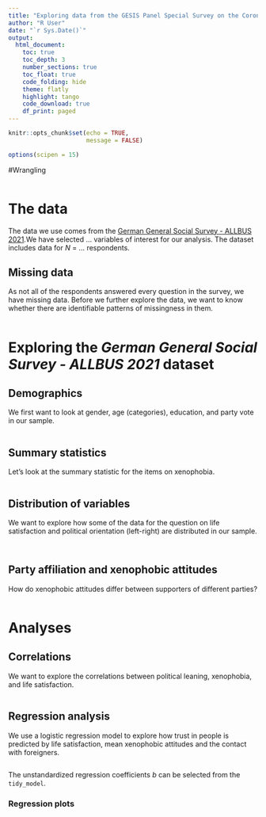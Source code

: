 ```yaml
---
title: "Exploring data from the GESIS Panel Special Survey on the Coronavirus SARS-CoV-2 Outbreak in Germany"
author: "R User"
date: "`r Sys.Date()`"
output:
  html_document:
    toc: true
    toc_depth: 3
    number_sections: true
    toc_float: true
    code_folding: hide
    theme: flatly
    highlight: tango
    code_download: true
    df_print: paged
---
```


```r
knitr::opts_chunk$set(echo = TRUE,
                      message = FALSE)

options(scipen = 15)
```

#Wrangling

```r

```

# The data

The data we use comes from the [German General Social Survey - ALLBUS 2021 ](https://search.gesis.org/research_data/ZA5280).We have selected ... variables of interest for our analysis. The dataset includes data for *N* = ... respondents. 


## Missing data

As not all of the respondents answered every question in the survey, we have missing data. Before we further explore the data, we want to know whether there are identifiable patterns of missingness in them.

```r

```

# Exploring the *German General Social Survey - ALLBUS 2021* dataset

## Demographics

We first want to look at gender, age (categories), education, and party vote in our sample.

```r

```

## Summary statistics

Let's look at the summary statistic for the items on xenophobia.

```r

```

## Distribution of variables

We want to explore how some of the data for the question on life satisfaction and political orientation (left-right) are distributed in our sample.

```r

```

```r

```

## Party affiliation and xenophobic attitudes

How do xenophobic attitudes differ between supporters of different parties? 

```r

```

# Analyses

## Correlations

We want to explore the correlations between political leaning, xenophobia, and life satisfaction.

```r
  
```

## Regression analysis

We use a logistic regression model to explore how trust in people is predicted by life satisfaction, mean xenophobic attitudes and the contact with foreigners.

```r

```

The unstandardized regression coefficients *b* can be selected from the `tidy_model`.

### Regression plots

```r

```
